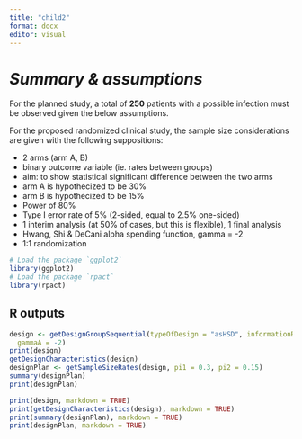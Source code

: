 ```yaml
---
title: "child2"
format: docx
editor: visual
---
```


# *Summary & assumptions*

For the planned study, a total of **250** patients with a possible infection must be observed given the below assumptions.

For the proposed randomized clinical study, the sample size considerations are given with the following suppositions:

 - 2 arms (arm A, B)
 - binary outcome variable (ie. rates between groups)
 - aim: to show statistical significant difference between the two arms
 - arm A is hypothecized to be 30%
 - arm B is hypothecized to be 15%
 - Power of 80%
 - Type I error rate of 5% (2-sided, equal to 2.5% one-sided)
 - 1 interim analysis (at 50% of cases, but this is flexible), 1 final analysis
 - Hwang, Shi & DeCani alpha spending function, gamma = -2
 - 1:1 randomization

```r
# Load the package `ggplot2`
library(ggplot2)
# Load the package `rpact`
library(rpact)
```


## R outputs

```r
design <- getDesignGroupSequential(typeOfDesign = "asHSD", informationRates = c(0.5, 1),
  gammaA = -2)
print(design)
getDesignCharacteristics(design)
designPlan <- getSampleSizeRates(design, pi1 = 0.3, pi2 = 0.15)
summary(designPlan)
print(designPlan)
```

```r
print(design, markdown = TRUE)
print(getDesignCharacteristics(design), markdown = TRUE)
print(summary(designPlan), markdown = TRUE)
print(designPlan, markdown = TRUE)
```


